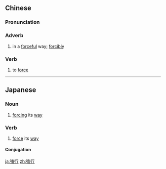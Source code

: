 {{also|强行}}
==Chinese==
{{zh-forms|s=强行}}

===Pronunciation===
{{zh-pron
|m=強xíng
|c=koeng5 hang4
|mn=qz,tw,xm:kiông-hêng/zz:kiâng-hêng
|cat=adv,v
}}

===Adverb===
{{zh-adv}}

# in a [[forceful]] way; [[forcibly]]
#: {{zh-x|強行 佔領|to '''forcibly''' occupy}}

===Verb===
{{zh-verb}}

# to [[force]] {{gloss|something to happen}}

----

==Japanese==
{{ja-kanjitab|きょう|こう|yomi=on}}

===Noun===
{{ja-noun|きょうこう}}

# [[forcing]] its [[way]]

===Verb===
{{ja-verb-suru|tr=intrans|きょうこう}}

# [[force]] its [[way]]

====Conjugation====
{{ja-suru|きょうこう}}

[[ja:強行]]
[[zh:強行]]